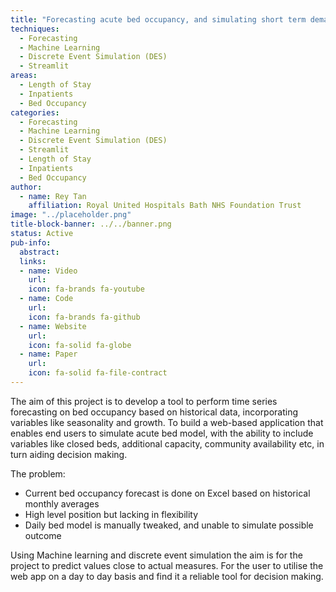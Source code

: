 ```yaml
---
title: "Forecasting acute bed occupancy, and simulating short term demand and capacity for acute beds"
techniques:
  - Forecasting
  - Machine Learning
  - Discrete Event Simulation (DES)
  - Streamlit
areas:
  - Length of Stay
  - Inpatients
  - Bed Occupancy
categories:
  - Forecasting
  - Machine Learning
  - Discrete Event Simulation (DES)
  - Streamlit
  - Length of Stay
  - Inpatients
  - Bed Occupancy
author:
  - name: Rey Tan
    affiliation: Royal United Hospitals Bath NHS Foundation Trust
image: "../placeholder.png"
title-block-banner: ../../banner.png
status: Active
pub-info:
  abstract:
  links:
  - name: Video
    url:
    icon: fa-brands fa-youtube
  - name: Code
    url:
    icon: fa-brands fa-github
  - name: Website
    url:
    icon: fa-solid fa-globe
  - name: Paper
    url:
    icon: fa-solid fa-file-contract
---
```


The aim of this project is to develop a tool to perform time series forecasting on bed occupancy based on historical data, incorporating variables like seasonality and growth. To build a web-based application that enables end users to simulate acute bed model, with the ability to include variables like closed beds, additional capacity, community availability etc, in turn aiding decision making.

The problem:

- Current bed occupancy forecast is done on Excel based on historical monthly averages
- High level position but lacking in flexibility
- Daily bed model is manually tweaked, and unable to simulate possible outcome

Using Machine learning and discrete event simulation the aim is for the project to predict values close to actual measures. For the user to utilise the web app on a day to day basis and find it a reliable tool for decision making.
